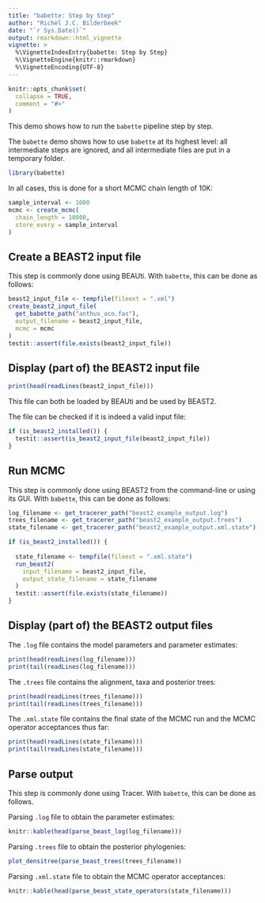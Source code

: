 ```yaml
---
title: "babette: Step by Step"
author: "Richèl J.C. Bilderbeek"
date: "`r Sys.Date()`"
output: rmarkdown::html_vignette
vignette: >
  %\VignetteIndexEntry{babette: Step by Step}
  %\VignetteEngine{knitr::rmarkdown}
  %\VignetteEncoding{UTF-8}
---
```


```r
knitr::opts_chunk$set(
  collapse = TRUE,
  comment = "#>"
)
```

This demo shows how to run the `babette` pipeline step by step.

The `babette` demo shows how to use `babette` at its highest level:
all intermediate steps are ignored, and all intermediate files are put
in a temporary folder.

```r
library(babette)
```

In all cases, this is done for a short MCMC chain length of 10K:

```r
sample_interval <- 1000
mcmc <- create_mcmc(
  chain_length = 10000, 
  store_every = sample_interval
)
```

## Create a BEAST2 input file

This step is commonly done using BEAUti. 
With `babette`, this can be done as follows:

```r
beast2_input_file <- tempfile(fileext = ".xml")
create_beast2_input_file(
  get_babette_path("anthus_aco.fas"),
  output_filename = beast2_input_file,
  mcmc = mcmc
)
testit::assert(file.exists(beast2_input_file))
```

## Display (part of) the BEAST2 input file

```r
print(head(readLines(beast2_input_file)))
```

This file can both be loaded by BEAUti and be used by BEAST2.

The file can be checked if it is indeed a valid input file:

```r
if (is_beast2_installed()) {
  testit::assert(is_beast2_input_file(beast2_input_file))
}
```

## Run MCMC

This step is commonly done using BEAST2 from the command-line or using its GUI. 
With `babette`, this can be done as follows:

```r
log_filename <- get_tracerer_path("beast2_example_output.log")
trees_filename <- get_tracerer_path("beast2_example_output.trees")
state_filename <- get_tracerer_path("beast2_example_output.xml.state")

if (is_beast2_installed()) {
  
  state_filename <- tempfile(fileext = ".xml.state")
  run_beast2(
    input_filename = beast2_input_file,
    output_state_filename = state_filename
  )
  testit::assert(file.exists(state_filename))
}
```

## Display (part of) the BEAST2 output files

The `.log` file contains the model parameters and parameter estimates:

```r
print(head(readLines(log_filename)))
print(tail(readLines(log_filename)))
```

The `.trees` file contains the alignment, taxa and posterior trees:

```r
print(head(readLines(trees_filename)))
print(tail(readLines(trees_filename)))
```

The `.xml.state` file contains the final state of the MCMC run and the
MCMC operator acceptances thus far: 

```r
print(head(readLines(state_filename)))
print(tail(readLines(state_filename)))
```

## Parse output

This step is commonly done using Tracer. 
With `babette`, this can be done as follows.

Parsing `.log` file to obtain the parameter estimates:

```r
knitr::kable(head(parse_beast_log(log_filename)))
```

Parsing `.trees` file to obtain the posterior phylogenies:

```r
plot_densitree(parse_beast_trees(trees_filename))
```

Parsing `.xml.state` file to obtain the MCMC operator acceptances:

```r
knitr::kable(head(parse_beast_state_operators(state_filename)))
```
